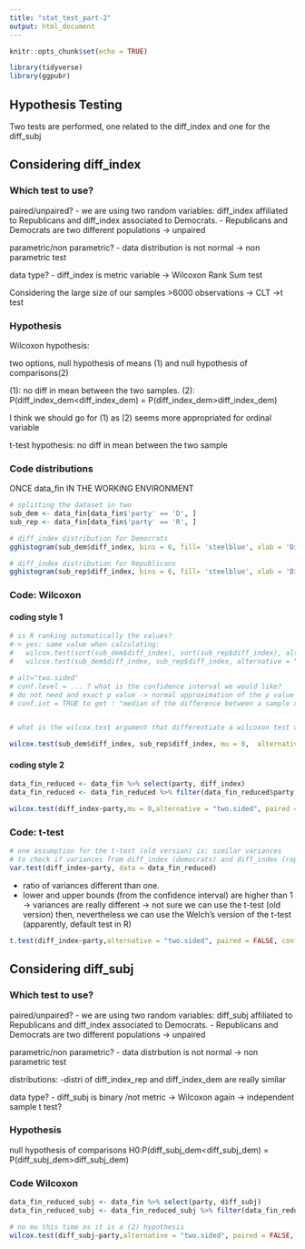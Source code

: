```yaml
---
title: "stat_test_part-2"
output: html_document
---
```


```r
knitr::opts_chunk$set(echo = TRUE)
```

```r
library(tidyverse)
library(ggpubr)
```

## Hypothesis Testing

Two tests are performed, one related to the diff_index and one for the diff_subj

## Considering diff_index

### Which test to use?

paired/unpaired?
- we are using two random variables: diff_index affiliated to Republicans and diff_index associated to Democrats.
- Republicans and Democrats are two different populations
-> unpaired

parametric/non parametric?
- data distribution is not normal
-> non parametric test

data type?
- diff_index is metric variable
-> Wilcoxon Rank Sum test

Considering the large size of our samples >6000 observations -> CLT
->t test

### Hypothesis


Wilcoxon hypothesis:

two options, null hypothesis of means (1) and null hypothesis of comparisons(2)

(1): no diff in mean between the two samples. 
(2): P(diff_index_dem<diff_index_dem) = P(diff_index_dem>diff_index_dem)

I think we should go for (1) as (2) seems more appropriated for ordinal variable

t-test hypothesis:
no diff in mean between the two sample

### Code distributions

ONCE data_fin IN THE WORKING ENVIRONMENT

```r
# splitting the dataset in two 
sub_dem <- data_fin[data_fin$'party' == 'D', ]
sub_rep <- data_fin[data_fin$'party' == 'R', ]
```

```r
# diff_index distribution for Democrats
gghistogram(sub_dem$diff_index, bins = 6, fill= 'steelblue', xlab = 'Difficulty index', main = 'Difficulty Index: Democrats')
```

```r
# diff_index distribution for Republicans
gghistogram(sub_rep$diff_index, bins = 6, fill= 'steelblue', xlab = 'Difficulty index',  main = 'Difficulty Index: Republicans')

```
### Code: Wilcoxon
#### coding style 1
```r

# is R ranking automatically the values?
#-> yes: same value when calculating:
#   wilcox.test(sort(sub_dem$diff_index), sort(sub_rep$diff_index), alternative = "two.sided", paired = FALSE, conf.int = TRUE)
#   wilcox.test(sub_dem$diff_index, sub_rep$diff_index, alternative = "two.sided", paired = FALSE, conf.int = TRUE)

# alt="two.sided"
# conf.level = ... ? what is the confidence interval we would like?
# do not need and exact p value -> normal approximation of the p value (by default) is used then
# conf.int = TRUE to get : "median of the difference between a sample x and a sample from y"


# what is the wilcox.test argument that differentiate a wilcoxon test under mean hypothesis than wilcoxon test under comparison hypothesis?-> mu=0?

wilcox.test(sub_dem$diff_index, sub_rep$diff_index, mu = 0,  alternative = "two.sided", paired = FALSE, conf.int = TRUE)
```
#### coding style 2
```r
data_fin_reduced <- data_fin %>% select(party, diff_index)
data_fin_reduced <- data_fin_reduced %>% filter(data_fin_reduced$party == 'D' | data_fin_reduced$party == 'R')
```

```r
wilcox.test(diff_index~party,mu = 0,alternative = "two.sided", paired = FALSE, conf.int = TRUE, data = data_fin_reduced )
```

### Code: t-test


```r
# one assumption for the t-test (old version) is: similar variances
# to check if variances from diff_index (democrats) and diff_index (republicans) are similar: use of the F-test
var.test(diff_index~party, data = data_fin_reduced)
```
- ratio of variances different than one.
- lower and upper bounds (from the confidence interval) are higher than 1
-> variances are really different
-> not sure we can use the t-test (old version) then,  nevertheless we can use the Welch's version of the t-test (apparently, default test in R)

```r
t.test(diff_index~party,alternative = "two.sided", paired = FALSE, conf.int = TRUE, data = data_fin_reduced )
```

## Considering diff_subj

### Which test to use?

paired/unpaired?
- we are using two random variables: diff_subj affiliated to Republicans and diff_index associated to Democrats.
- Republicans and Democrats are two different populations
-> unpaired

parametric/non parametric?
- data distrbution is not normal
-> non parametric test

distributions:
-distri of diff_index_rep and diff_index_dem are really similar 

data type?
- diff_subj is binary /not metric
->  Wilcoxon again
->  independent sample t test?

### Hypothesis

null hypothesis of comparisons
H0:P(diff_subj_dem<diff_subj_dem) = P(diff_subj_dem>diff_subj_dem)

### Code Wilcoxon

```r
data_fin_reduced_subj <- data_fin %>% select(party, diff_subj)
data_fin_reduced_subj <- data_fin_reduced_subj %>% filter(data_fin_reduced_subj$party == 'D' | data_fin_reduced_subj$party == 'R')
```

```r
# no mu this time as it is a (2) hypothesis
wilcox.test(diff_subj~party,alternative = "two.sided", paired = FALSE, conf.int = TRUE, data = data_fin_reduced_subj )
```


